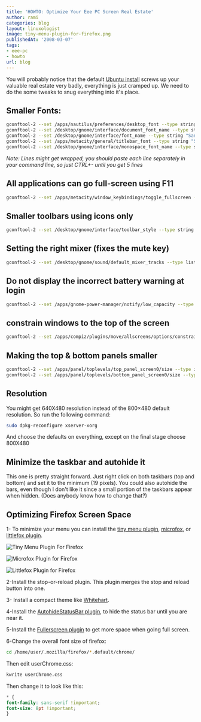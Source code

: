 ```yaml
---
title: 'HOWTO: Optimize Your Eee PC Screen Real Estate'
author: rami
categories: blog
layout: linuxologist
image: tiny-menu-plugin-for-firefox.png
publishedAt: '2008-03-07'
tags:
- eee-pc
- howto
url: blog
---
```


You will probably notice that the default [Ubuntu install](/2008/02/11/howto-install-ubuntu-on-your-eee-pc) screws up your valuable real estate very badly, everything is just cramped up. We need to do the some tweaks to snug everything into it's place.

## Smaller Fonts:

```bash
gconftool-2 --set /apps/nautilus/preferences/desktop_font --type string "Sans 8"
gconftool-2 --set /desktop/gnome/interface/document_font_name --type string "Sans 8"
gconftool-2 --set /desktop/gnome/interface/font_name --type string "Sans 8"
gconftool-2 --set /apps/metacity/general/titlebar_font --type string "Sans Bold 8"
gconftool-2 --set /desktop/gnome/interface/monospace_font_name --type string "Monospace 8"
```

_Note: Lines might get wrapped, you should paste each line separately in your command line, so just CTRL+- until you get 5 lines_

## All applications can go full-screen using F11

```bash
gconftool-2 --set /apps/metacity/window_keybindings/toggle_fullscreen --type string "F11"
```


## Smaller toolbars using icons only

```bash
gconftool-2 --set /desktop/gnome/interface/toolbar_style --type string "icons"
```


## Setting the right mixer (fixes the mute key)

```bash
gconftool-2 --set /desktop/gnome/sound/default_mixer_tracks --type list --list-type string "[PCM]"
```

## Do not display the incorrect battery warning at login

```bash
gconftool-2 --set /apps/gnome-power-manager/notify/low_capacity --type bool 0
```

## constrain windows to the top of the screen

```bash
gconftool-2 --set /apps/compiz/plugins/move/allscreens/options/constrain_y --type bool 0
```

## Making the top & bottom panels smaller

```bash
gconftool-2 --set /apps/panel/toplevels/top_panel_screen0/size --type integer 19
gconftool-2 --set /apps/panel/toplevels/bottom_panel_screen0/size --type integer 19
```

## Resolution

You might get 640X480 resolution instead of the 800×480 default resolution. So run the following command: 

```bash
sudo dpkg-reconfigure xserver-xorg
```

And choose the defaults on everything, except on the final stage choose 800X480

## Minimize the taskbar and autohide it

This one is pretty straight forward. Just right click on both taskbars (top and bottom) and set it to the minimum (19 pixels). You could also autohide the bars, even though I don't like it since a small portion of the taskbars appear when hidden. (Does anybody know how to change that?) 

## Optimizing Firefox Screen Space

1- To minimize your menu you can install the [tiny menu plugin](https://addons.mozilla.org/en-US/firefox/addon/1455 "tiny menu plugin"), [microfox](https://addons.mozilla.org/en-US/firefox/addon/354 "microfox"), or [littlefox plugin](https://addons.mozilla.org/en-US/firefox/addon/307 "littlefox plugin").

![Tiny Menu Plugin For Firefox](/assets/images/content/blog/tiny-menu-plugin-for-firefox.png)

![Microfox Plugin for Firefox](/assets/images/content/blog/microfox-plugin-for-firefox.png)

![Littlefox Plugin for Firefox](/assets/images/content/blog/littlefox-plugin-for-firefox.png)

2-Install the stop-or-reload plugin. This plugin merges the stop and reload button into one.

3- Install a compact theme like 
[Whitehart](https://addons.mozilla.org/en-US/firefox/addon/364 "Whitehart").

4-Install the [AutohideStatusBar plugin](http://caspar.regis.free.fr/ahs/ "AutohideStatusBar plugin"), to hide the status bar until you are near it.

5-Install the [Fullerscreen plugin](https://addons.mozilla.org/en-US/firefox/addon/4650 "Fullerscreen plugin") to get more space when going full screen.

6-Change the overall font size of firefox: 

```bash
cd /home/user/.mozilla/firefox/*.default/chrome/
```

Then edit userChrome.css:

```bash
kwrite userChrome.css
```

Then change it to look like this: 

```css
* {
font-family: sans-serif !important;
font-size: 8pt !important;
}
```
